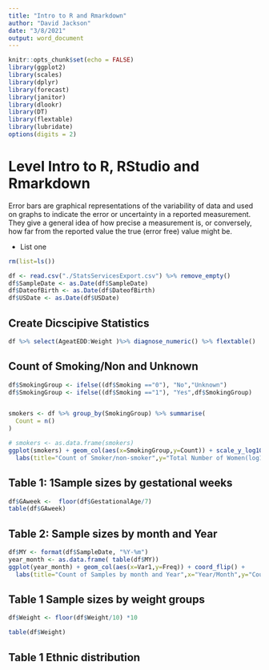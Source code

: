 ```yaml
---
title: "Intro to R and Rmarkdown"
author: "David Jackson"
date: "3/8/2021"
output: word_document
---
```


```r
knitr::opts_chunk$set(echo = FALSE)
library(ggplot2)
library(scales)
library(dplyr)
library(forecast)
library(janitor)
library(dlookr)
library(DT)
library(flextable)
library(lubridate)
options(digits = 2)
```

# Level Intro to R, RStudio and Rmarkdown

Error bars are graphical representations of the variability of data and used on graphs to indicate the error or uncertainty in a reported measurement. They give a general idea of how precise a measurement is, or conversely, how far from the reported value the true (error free) value might be.

* List one 


```r
rm(list=ls())

df <- read.csv("./StatsServicesExport.csv") %>% remove_empty()
df$SampleDate <- as.Date(df$SampleDate)
df$DateofBirth <- as.Date(df$DateofBirth)
df$USDate <- as.Date(df$USDate)
```

## Create Dicscipive Statistics


```r
df %>% select(AgeatEDD:Weight )%>% diagnose_numeric() %>% flextable() 
```

## Count of Smoking/Non and Unknown

```r
df$SmokingGroup <- ifelse((df$Smoking =="0"), "No","Unknown")
df$SmokingGroup <- ifelse((df$Smoking =="1"), "Yes",df$SmokingGroup)


smokers <- df %>% group_by(SmokingGroup) %>% summarise(
  Count = n()
) 
```

```r
# smokers <- as.data.frame(smokers)
ggplot(smokers) + geom_col(aes(x=SmokingGroup,y=Count)) + scale_y_log10() +
  labs(title="Count of Smoker/non-smoker",y="Total Number of Women(log10)")

```

## Table 1: 1Sample sizes by gestational weeks


```r
df$GAweek <-  floor(df$GestationalAge/7) 
table(df$GAweek)
```

## Table 2:  Sample sizes by month and Year

```r
df$MY <- format(df$SampleDate, "%Y-%m")
year_month <- as.data.frame( table(df$MY))
ggplot(year_month) + geom_col(aes(x=Var1,y=Freq)) + coord_flip() +
  labs(title="Count of Samples by month and Year",x="Year/Month",y="Count of Samples")

```


## Table 1 Sample sizes by weight groups

```r
df$Weight <- floor(df$Weight/10) *10 

table(df$Weight)

```

## Table 1 Ethnic distribution



